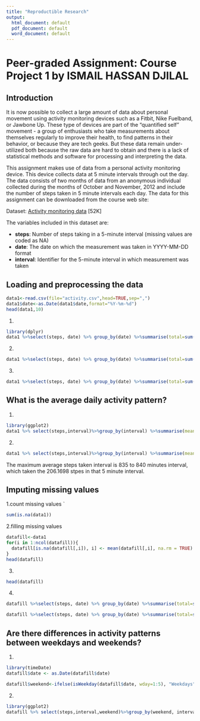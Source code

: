 ```yaml
---
title: "Reproductible Research"
output:
  html_document: default
  pdf_document: default
  word_document: default
---
```



# Peer-graded Assignment: Course Project 1 by ISMAIL HASSAN DJILAL

## Introduction

It is now possible to collect a large amount of data about personal movement using activity monitoring devices such as a Fitbit, Nike Fuelband, or Jawbone Up. These type of devices are part of the "quantified self" movement - a group of enthusiasts who take measurements about themselves regularly to improve their health, to find patterns in their behavior, or because they are tech geeks. But these data remain under-utilized both because the raw data are hard to obtain and there is a lack of statistical methods and software for processing and interpreting the data.

This assignment makes use of data from a personal activity monitoring device. This device collects data at 5 minute intervals through out the day. The data consists of two months of data from an anonymous individual collected during the months of October and November, 2012 and include the number of steps taken in 5 minute intervals each day.
The data for this assignment can be downloaded from the course web site:

Dataset: [Activity monitoring data](https://d396qusza40orc.cloudfront.net/repdata%2Fdata%2Factivity.zip) [52K]

The variables included in this dataset are:

* **steps**: Number of steps taking in a 5-minute interval (missing values are coded as NA)
* **date**: The date on which the measurement was taken in YYYY-MM-DD format
* **interval**: Identifier for the 5-minute interval in which measurement was taken


## Loading and preprocessing the data

```r
data1<-read.csv(file="activity.csv",head=TRUE,sep=",")
data1$date<-as.Date(data1$date,format="%Y-%m-%d")
head(data1,10)
```

1.

```r
library(dplyr)
data1 %>%select(steps, date) %>% group_by(date) %>%summarise(total=sum(steps,na.rm=TRUE))
```
2.
```r
data1 %>%select(steps, date) %>% group_by(date) %>%summarise(total=sum(steps,na.rm=TRUE))%>%with(hist(total, main="total number of steps taken each day", xlab="Total steps", ylab="Days"))
```
3.

```r
data1 %>%select(steps, date) %>% group_by(date) %>%summarise(total=sum(steps,na.rm=TRUE),mean=mean(steps,na.rm=TRUE),median=median(steps,na.rm=TRUE))
```
## What is the average daily activity pattern?

1.
```r
library(ggplot2)
data1 %>% select(steps,interval)%>%group_by(interval) %>%summarise(mean=mean(steps,na.rm=TRUE))%>%ggplot(aes(x = interval, y = mean)) + geom_line()+ xlab("Interval")+ ylab("Mean number of steps ")
```

2.
```r
data1 %>% select(steps,interval)%>%group_by(interval) %>%summarise(mean=mean(steps,na.rm=TRUE))%>%arrange(desc(mean))%>%head(1)
```

The maximum average steps taken interval is 835 to 840 minutes interval, which taken the 206.1698 stpes in that 5 minute interval.

## Imputing missing values

1.count missing values
`
```r
sum(is.na(data1))
```

2.filling missing values

```r
datafill<-data1
for(i in 1:ncol(datafill)){
  datafill[is.na(datafill[,i]), i] <- mean(datafill[,i], na.rm = TRUE)
}
head(datafill)
```
3.

```r
head(datafill)
```

4.
```r
datafill %>%select(steps, date) %>% group_by(date) %>%summarise(total=sum(steps,na.rm=TRUE))%>%with(hist(total,10, col=date,main="total number of steps taken each day", xlab="Total steps", ylab="Date"))
```
```r
datafill %>%select(steps, date) %>% group_by(date) %>%summarise(total=sum(steps,na.rm=TRUE),mean=mean(steps,na.rm=TRUE),median=median(steps,na.rm=TRUE))
```
## Are there differences in activity patterns between weekdays and weekends?

1.
```r
library(timeDate)
datafill$date <- as.Date(datafill$date)

datafill$weekend<-ifelse(isWeekday(datafill$date, wday=1:5), "Weekdays", "Weekend")

```

2.

```r
library(ggplot2)
datafill %>% select(steps,interval,weekend)%>%group_by(weekend, interval) %>%summarise(mean=mean(steps,na.rm=TRUE))%>%ggplot(aes(x = interval, y = mean,colour=weekend)) + geom_line(aes(colour=weekend))+ xlab("Interval")+ ylab("Number of steps ")+facet_wrap(~weekend)+theme(strip.background = element_rect(fill="orange"))
```
